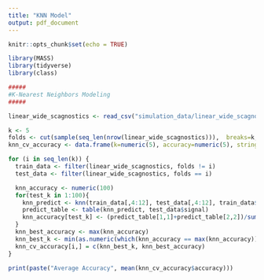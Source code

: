 ```yaml
---
title: "KNN Model"
output: pdf_document
---
```


```r
knitr::opts_chunk$set(echo = TRUE)
```

```r
library(MASS)
library(tidyverse)
library(class)

#####
#K-Nearest Neighbors Modeling
#####

linear_wide_scagnostics <- read_csv("simulation_data/linear_wide_scagnostics.csv")

k <- 5
folds <- cut(sample(seq_len(nrow(linear_wide_scagnostics))),  breaks=k, labels=FALSE) 
knn_cv_accuracy <- data.frame(k=numeric(5), accuracy=numeric(5), stringsAsFactors = FALSE)

for (i in seq_len(k)) {
  train_data <- filter(linear_wide_scagnostics, folds != i) 
  test_data <- filter(linear_wide_scagnostics, folds == i)

  knn_accuracy <- numeric(100)
  for(test_k in 1:100){
    knn_predict <- knn(train_data[,4:12], test_data[,4:12], train_data$signal, k = test_k)
    predict_table <- table(knn_predict, test_data$signal)
    knn_accuracy[test_k] <- (predict_table[1,1]+predict_table[2,2])/sum(predict_table)
  }
  knn_best_accuracy <- max(knn_accuracy) 
  knn_best_k <- min(as.numeric(which(knn_accuracy == max(knn_accuracy))))
  knn_cv_accuracy[i,] = c(knn_best_k, knn_best_accuracy)
}

print(paste("Average Accuracy", mean(knn_cv_accuracy$accuracy)))

```

